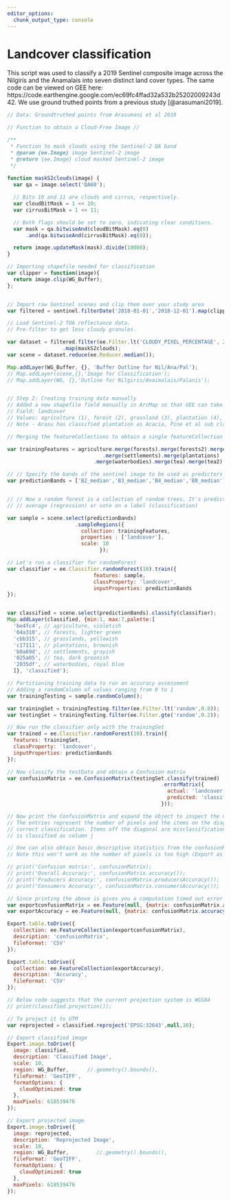 ```yaml
---
editor_options: 
  chunk_output_type: console
---
```


# Landcover classification

This script was used to classify a 2019 Sentinel composite image across the Nilgiris and the Anamalais into seven distinct land cover types. The same code can be viewed on GEE here: https://code.earthengine.google.com/ec69fc4ffad32a532b25202009243d42. 
We use ground truthed points from a previous study [@arasumani2019].

```js
// Data: Groundtruthed points from Arasumani et al 2019

// Function to obtain a Cloud-Free Image // 

/**
 * Function to mask clouds using the Sentinel-2 QA band
 * @param {ee.Image} image Sentinel-2 image
 * @return {ee.Image} cloud masked Sentinel-2 image
 */
 
function maskS2clouds(image) {
  var qa = image.select('QA60');

  // Bits 10 and 11 are clouds and cirrus, respectively.
  var cloudBitMask = 1 << 10;
  var cirrusBitMask = 1 << 11;

  // Both flags should be set to zero, indicating clear conditions.
  var mask = qa.bitwiseAnd(cloudBitMask).eq(0)
      .and(qa.bitwiseAnd(cirrusBitMask).eq(0));

  return image.updateMask(mask).divide(10000);
}

// Importing shapefile needed for classification
var clipper = function(image){
  return image.clip(WG_Buffer);
};


// Import raw Sentinel scenes and clip them over your study area
var filtered = sentinel.filterDate('2018-01-01','2018-12-01').map(clipper);

// Load Sentinel-2 TOA reflectance data.
// Pre-filter to get less cloudy granules.

var dataset = filtered.filter(ee.Filter.lt('CLOUDY_PIXEL_PERCENTAGE', 20))
                  .map(maskS2clouds);
var scene = dataset.reduce(ee.Reducer.median());

Map.addLayer(WG_Buffer, {}, 'Buffer Outline for Nil/Ana/Pal');
// Map.addLayer(scene,{},'Image for Classification');
// Map.addLayer(WG, {},'Outline for Nilgiris/Anaimalais/Palanis');


// Step 2: Creating training data manually
// Added a new shapefile field manually in ArcMap so that GEE can take a float field for classification
// Field: landcover
// Values: agriculture (1), forest (2), grassland (3), plantation (4), settlements (5), tea (6), waterbodies (7)
// Note - Arasu has classified plantation as Acacia, Pine et al sub classes (for future analysis)

// Merging the featureCollections to obtain a single featureCollection

var trainingFeatures = agriculture.merge(forests).merge(forests2).merge(grasslands).merge(grasslands2)
                               .merge(settlements).merge(plantations)
                            .merge(waterbodies).merge(tea).merge(tea2).merge(tea3).merge(forests3);

// // Specify the bands of the sentinel image to be used as predictors (p)
var predictionBands = ['B2_median','B3_median','B4_median','B8_median'];


// // Now a random forest is a collection of random trees. It's predictions are used to compute an
// // average (regression) or vote on a label (classification)

var sample = scene.select(predictionBands)
                      .sampleRegions({
                        collection: trainingFeatures,
                        properties : ['landcover'],
                        scale: 10
                              });

// Let's run a classifier for randomForest
var classifier = ee.Classifier.randomForest(10).train({
                            features: sample,
                            classProperty: 'landcover',
                            inputProperties: predictionBands
});


var classified = scene.select(predictionBands).classify(classifier);
Map.addLayer(classified, {min:1, max:7,palette:[
  'be4fc4', // agriculture, violetish
  '04a310', // forests, lighter green
  'cbb315', // grasslands, yellowish
  'c17111', // plantations, brownish
  'b0a69d', // settlements, grayish
  '025a05', // tea, dark greenish
  '2035df', // waterbodies, royal blue 
  ]}, 'classified');

// Partitioning training data to run an accuracy assessment
// Adding a randomColumn of values ranging from 0 to 1
var trainingTesting = sample.randomColumn();

var trainingSet = trainingTesting.filter(ee.Filter.lt('random',0.8));
var testingSet = trainingTesting.filter(ee.Filter.gte('random',0.2));

// Now run the classifier only with the trainingSet
var trained = ee.Classifier.randomForest(10).train({
  features: trainingSet,
  classProperty: 'landcover',
  inputProperties: predictionBands
});

// Now classify the testData and obtain a Confusion matrix
var confusionMatrix = ee.ConfusionMatrix(testingSet.classify(trained)
                                                  .errorMatrix({
                                                    actual: 'landcover',
                                                    predicted: 'classification'
                                                  }));

// Now print the ConfusionMatrix and expand the object to inspect the matrix()
// The entries represent the number of pixels and the items on the diagonal represent
// correct classification. Items off the diagonal are misclassifications, where class in row i
// is classified as column j

// One can also obtain basic descriptive statistics from the confusionMatrix
// Note this won't work as the number of pixels is too high (Export as .csv to obtain result)

// print('Confusion matrix:', confusionMatrix);
// print('Overall Accuracy:', confusionMatrix.accuracy());
// print('Producers Accuracy:', confusionMatrix.producersAccuracy());
// print('Consumers Accuracy:', confusionMatrix.consumersAccuracy());

// Since printing the above is gives you a computation timed out error
var exportconfusionMatrix = ee.Feature(null, {matrix: confusionMatrix.array()}); 
var exportAccuracy = ee.Feature(null, {matrix: confusionMatrix.accuracy()}); 

Export.table.toDrive({
  collection: ee.FeatureCollection(exportconfusionMatrix),
  description: 'confusionMatrix',
  fileFormat: 'CSV'
});

Export.table.toDrive({
  collection: ee.FeatureCollection(exportAccuracy),
  description: 'Accuracy',
  fileFormat: 'CSV'
});

// Below code suggests that the current projection system is WGS84
// print(classified.projection());

// To project it to UTM
var reprojected = classified.reproject('EPSG:32643',null,10);

// Export classified image
Export.image.toDrive({
  image: classified,
  description: 'Classified Image',
  scale: 10,
  region: WG_Buffer,      //.geometry().bounds(),
  fileFormat: 'GeoTIFF',
  formatOptions: {
    cloudOptimized: true
  },
  maxPixels: 618539476
});

// Export projected image
Export.image.toDrive({
  image: reprojected,
  description: 'Reprojected Image',
  scale: 10,
  region: WG_Buffer,         //.geometry().bounds(),
  fileFormat: 'GeoTIFF',
  formatOptions: {
    cloudOptimized: true
  },
  maxPixels: 618539476
});

```

